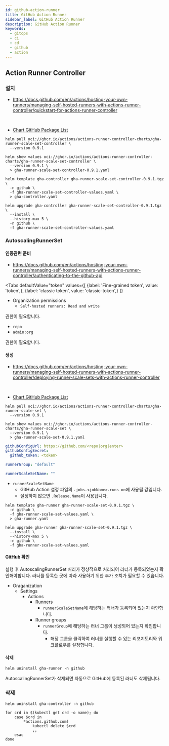 ```yaml
---
id: github-action-runner
title: GitHub Action Runner
sidebar_label: GitHub Action Runner
description: GitHub Action Runner
keywords:
  - gitops
  - ci
  - cd
  - github
  - action
---
```



## Action Runner Controller

### 설치

- https://docs.github.com/en/actions/hosting-your-own-runners/managing-self-hosted-runners-with-actions-runner-controller/quickstart-for-actions-runner-controller

<br />

- [Chart GitHub Package List](https://github.com/actions/actions-runner-controller/pkgs/container/actions-runner-controller-charts%2Fgha-runner-scale-set-controller)

```shell
helm pull oci://ghcr.io/actions/actions-runner-controller-charts/gha-runner-scale-set-controller \
  --version 0.9.1
```

```shell
helm show values oci://ghcr.io/actions/actions-runner-controller-charts/gha-runner-scale-set-controller \
  --version 0.9.1 \
  > gha-runner-scale-set-controller-0.9.1.yaml
```

```shell
helm template gha-controller gha-runner-scale-set-controller-0.9.1.tgz \
  -n github \
  -f gha-runner-scale-set-controller-values.yaml \
  > gha-controller.yaml
```

```shell
helm upgrade gha-controller gha-runner-scale-set-controller-0.9.1.tgz \
  --install \
  --history-max 5 \
  -n github \
  -f gha-runner-scale-set-controller-values.yaml
```

### AutoscalingRunnerSet

#### 인증관련 준비

- https://docs.github.com/en/actions/hosting-your-own-runners/managing-self-hosted-runners-with-actions-runner-controller/authenticating-to-the-github-api

<Tabs
    defaultValue="token"
    values={[
        {label: 'Fine-grained token', value: 'token',},
        {label: 'classic token', value: 'classic-token',}
    ]}
>

<TabItem value="token">

- Organization permissions
  - `Self-hosted runners: Read and write`

권한이 필요합니다.

</TabItem>

<TabItem value="classic-token">

- `repo`
- `admin:org`

권한이 필요합니다.

</TabItem>

</Tabs>

#### 생성

- https://docs.github.com/en/actions/hosting-your-own-runners/managing-self-hosted-runners-with-actions-runner-controller/deploying-runner-scale-sets-with-actions-runner-controller

<br />

- [Chart GitHub Package List](https://github.com/actions/actions-runner-controller/pkgs/container/actions-runner-controller-charts%2Fgha-runner-scale-set)

```shell
helm pull oci://ghcr.io/actions/actions-runner-controller-charts/gha-runner-scale-set \
  --version 0.9.1
```

```shell
helm show values oci://ghcr.io/actions/actions-runner-controller-charts/gha-runner-scale-set \
  --version 0.9.1 \
  > gha-runner-scale-set-0.9.1.yaml
```

```yaml title="gha-runner-scale-set-values.yaml"
githubConfigUrl: https://github.com/<repo|org|enter>
githubConfigSecret:
  github_token: <token>

runnerGroup: "default"

runnerScaleSetName: ""
```

- `runnerScaleSetName`
  - GitHub Action 설정 파일의 `.jobs.<jobName>.runs-on`에 사용될 값입니다.
  - 설정하지 않으면 `.Release.Name`이 사용됩니다.

```shell
helm template gha-runner gha-runner-scale-set-0.9.1.tgz \
  -n github \
  -f gha-runner-scale-set-values.yaml \
  > gha-runner.yaml
```

```shell
helm upgrade gha-runner gha-runner-scale-set-0.9.1.tgz \
  --install \
  --history-max 5 \
  -n github \
  -f gha-runner-scale-set-values.yaml
```

#### GitHub 확인

실행 후 AutoscalingRunnerSet 처리가 정상적으로 처리되어 러너가 등록되었는지 확인해야합니다. 러너를 등록한 곳에 따라 사용하기 위한 추가 조치가 필요할 수 있습니다.

- Oraganization
  - Settings
    - Actions
      - Runners
        - `runnerScaleSetName`에 해당하는 러너가 등록되어 있는지 확인합니다.
      - Runner groups
        - `runnerGroup`에 해당하는 러너 그룹이 생성되어 있는지 확인합니다.
          - 해당 그룹을 클릭하여 러너를 실행할 수 있는 리포지토리와 워크플로우를 설정합니다.

#### 삭제

```shell
helm uninstall gha-runner -n github
```

AutoscalingRunnerSet가 삭제되면 자동으로 GitHub에 등록된 러너도 삭제됩니다.

### 삭제

```shell
helm uninstall gha-controller -n github
```

```shell
for crd in $(kubectl get crd -o name); do
    case $crd in
        *actions.github.com)
            kubectl delete $crd
            ;;
    esac
done
```
